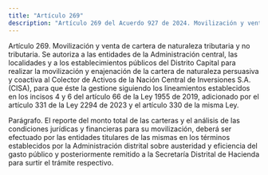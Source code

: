 ```yaml
---
title: "Artículo 269"
description: "Artículo 269 del Acuerdo 927 de 2024. Movilización y venta de cartera de naturaleza tributaria y no tributaria."
---
```


Artículo 269. Movilización y venta de cartera de naturaleza tributaria y no tributaria. Se autoriza a las entidades de la Administración central, las localidades y a los establecimientos públicos del Distrito Capital para realizar la movilización y enajenación de la cartera de naturaleza persuasiva y coactiva al Colector de Activos de la Nación Central de Inversiones S.A. (CISA), para que éste la gestione siguiendo los lineamientos establecidos en los incisos 4 y 6 del artículo 66 de la Ley 1955 de 2019, adicionado por el artículo 331 de la Ley 2294 de 2023 y el artículo 330 de la misma Ley.
 
Parágrafo. El reporte del monto total de las carteras y el análisis de las condiciones jurídicas y financieras para su movilización, deberá ser efectuado por las entidades titulares de las mismas en los términos establecidos por la Administración distrital sobre austeridad y eficiencia del gasto público y posteriormente remitido a la Secretaría Distrital de Hacienda para surtir el trámite respectivo.